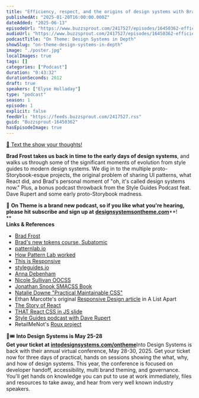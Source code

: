 ```yaml
---
title: "Efficiency, respect, and the origins of design systems with Brad Frost — #01"
publishedAt: "2025-01-20T16:00:00.000Z"
dateAdded: "2025-06-13"
episodeUrl: "https://www.buzzsprout.com/2417527/episodes/16450362-efficiency-respect-and-the-origins-of-design-systems-with-brad-frost-01.mp3"
audioUrl: "https://www.buzzsprout.com/2417527/episodes/16450362-efficiency-respect-and-the-origins-of-design-systems-with-brad-frost-01.mp3"
podcastTitle: "On Theme: Design Systems in Depth"
showSlug: "on-theme-design-systems-in-depth"
image: "./poster.jpg"
localImages: true
tags: []
categories: ["Podcast"]
duration: "0:43:32"
durationSeconds: 2612
draft: true
speakers: ["Elyse Holladay"]
type: "podcast"
season: 1
episode: 1
explicit: false
feedUrl: "https://feeds.buzzsprout.com/2417527.rss"
guid: "Buzzsprout-16450362"
hasEpisodeImage: true
---
```

[📲 Text the show your thoughts!](https://www.buzzsprout.com/twilio/text_messages/2417527/open_sms)

**Brad Frost takes us back in time to the early days of design systems**, and walks us through some of the significant moments of evolution from style guides to modern design systems. We dig in to the multiple proto-Storybook-esque projects, the original problem of sharing UI patterns, what React did, and Brad's personal moment of "oh, it's called design systems now." Plus, a bonus podcast throwback from the Style Guides Podcast feat. Dave Rupert and some early proto-Storybook madness.  
  
💖 **On Theme is a brand new podcast, so if you like what you're hearing, please hit subscribe and sign up at** [**designsystemsontheme.com**](http://designsystemsontheme.com)**!  
**  
**Links & References**

-   [Brad Frost](https://bradfrost.com/)
-   [Brad's new tokens course, Subatomic](https://designtokenscourse.com/)
-   [patternlab.io](https://patternlab.io/)
-   [How Pattern Lab worked](https://www.smashingmagazine.com/2016/07/building-maintaining-atomic-design-systems-pattern-lab/)
-   [This is Responsive](https://bradfrost.com/blog/post/this-is-responsive/)
-   [styleguides.io](http://styleguides.io/)
-   [Anna Debenham](https://www.maban.co.uk/)
-   [Nicole Sullivan OOCSS](https://www.stubbornella.org/2009/02/28/object-oriented-css-grids-on-github/)
-   [Jonathan Snook SMACSS Book](https://smacss.com/book/about/)
-   [Natalie Downe "Practical Maintainable CSS"](https://www.slideshare.net/slideshow/practical-maintainable-css-short-version/5618935#17)
-   Ethan Marcotte's original [Responsive Design article](https://alistapart.com/article/responsive-web-design/) in A List Apart
-   [The Story of React](https://www.youtube.com/watch?v=Wm_xI7KntDs)
-   [THAT React CSS in JS slide](https://speakerdeck.com/vjeux/react-css-in-js?slide=2)
-   [Style Guides podcast with Dave Rupert](http://styleguides.io/podcast/dave-rupert/)
-   RetailMeNot's [Roux project](https://github.com/RetailMeNotSandbox?q=roux)

🎨🎟️ **Into Design Systems is May 25-28  
Get your ticket at** [**intodesignsystems.com/ontheme**](http://intodesignsystems.com/ontheme)Into Design Systems is back with their annual virtual conference, May 28-30, 2025. Get your ticket now for three days of practical, hands on sessions showing the what, why, and how of design systems. This year, the conference is focused on developer handoff, accessibility, multi brand theming, and governance. You'll get hands on knowledge you can put to use at work immediately, files and resources to take away, and hear from very well known industry speakers.
